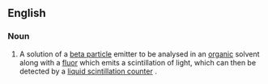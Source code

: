 ==English==

===Noun===
{{en-noun|sg=[[scintillation]] [[cocktail]]}}

#{{context|analytical chemistry|chemistry}} A solution of a [[beta particle]] emitter to be analysed in an [[organic]] solvent along with a [[fluor]] which emits a scintillation of light, which can then be detected by a [[liquid scintillation counter]] .